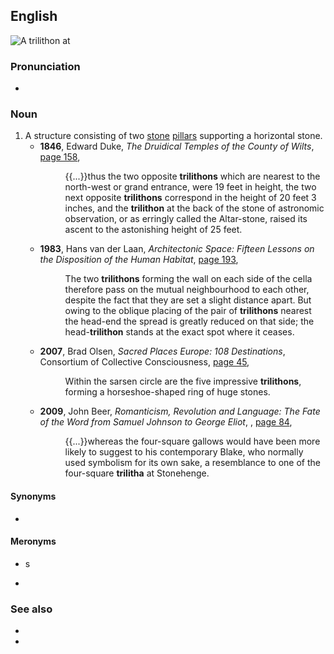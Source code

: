 ==English==
[[File:Majestic Stonehenge Trilithon.jpg|thumb|A '''trilithon''' at {{w|Stonehenge}}]]
{{wikipedia}}

===Pronunciation===
* {{IPA|/ˈtɹaɪ.lɪ.θɔn/|lang=en}}

===Noun===
{{en-noun|s|trilitha}}

# A structure consisting of two [[stone]] [[pillar]]s supporting a horizontal stone.
#* '''1846''', Edward Duke, ''The Druidical Temples of the County of Wilts'', [https://books.google.com.au/books?id=KrYHAAAAQAAJ&pg=PA159&dq=%22trilithon%22%7C%22trilithons%22%7C%22trilitha%22&hl=en&sa=X&ved=0ahUKEwjLnubr243WAhUO52MKHTN3BuUQ6AEItAEwGg#v=onepage&q=%22trilithon%22%7C%22trilithons%22%7C%22trilitha%22&f=false page 158],
#*: {{...}}thus the two opposite '''trilithons''' which are nearest to the north-west or grand entrance, were 19 feet in height, the two next opposite '''trilithons''' correspond in the height of 20 feet 3 inches, and the '''trilithon''' at the back of the stone of astronomic observation, or as erringly called the Altar-stone, raised its ascent to the astonishing height of 25 feet.
#* '''1983''', Hans van der Laan, ''Architectonic Space: Fifteen Lessons on the Disposition of the Human Habitat'', [https://books.google.com.au/books?id=rPQycVUjn90C&pg=PA193&dq=%22trilithon%22%7C%22trilithons%22%7C%22trilitha%22&hl=en&sa=X&ved=0ahUKEwjLnubr243WAhUO52MKHTN3BuUQ6AEIkwEwFA#v=onepage&q=%22trilithon%22%7C%22trilithons%22%7C%22trilitha%22&f=false page 193],
#*: The two '''trilithons''' forming the wall on each side of the cella therefore pass on the mutual neighbourhood to each other, despite the fact that they are set a slight distance apart. But owing to the oblique placing of the pair of '''trilithons''' nearest the head-end the spread is greatly reduced on that side; the head-'''trilithon''' stands at the exact spot where it ceases.
#* '''2007''', Brad Olsen, ''Sacred Places Europe: 108 Destinations'', Consortium of Collective Consciousness, [https://books.google.com.au/books?id=cdM3qHlNeb4C&pg=PA45&dq=%22trilithon%22%7C%22trilithons%22%7C%22trilitha%22&hl=en&sa=X&ved=0ahUKEwjLnubr243WAhUO52MKHTN3BuUQ6AEInwIwLQ#v=onepage&q=%22trilithon%22%7C%22trilithons%22%7C%22trilitha%22&f=false page 45],
#*: Within the sarsen circle are the five impressive '''trilithons''', forming a horseshoe-shaped ring of huge stones.
#* '''2009''', John Beer, ''Romanticism, Revolution and Language: The Fate of the Word from Samuel Johnson to George Eliot'', {{w|Cambridge University Press}}, [https://books.google.com.au/books?id=Nj4gAwAAQBAJ&pg=PA84&dq=%22trilitha%22&hl=en&sa=X&ved=0ahUKEwi4jr225Y3WAhVGybwKHbSwDUoQ6AEIhgEwEg#v=onepage&q=%22trilitha%22&f=false page 84],
#*: {{...}}whereas the four-square gallows would have been more likely to suggest to his contemporary Blake, who normally used symbolism for its own sake, a resemblance to one of the four-square '''trilitha''' at Stonehenge.

====Synonyms====
* {{sense|two stone pillars supporting a third stone}} {{l|en|trilith}}

====Meronyms====
* {{l|en|post}}s
* {{l|en|lintel}}

===See also===
* {{l|en|cromlech}}
* {{l|en|menhir}}